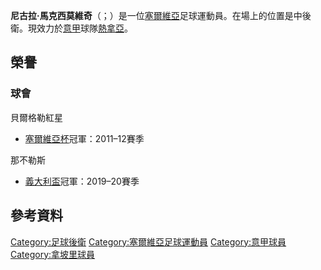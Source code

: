 {{noteTA
|G1=football
|G2=uefa
|G3=意甲
|T=zh-hans:尼古拉·马克西莫维奇;zh-hk:尼古拉·麥斯莫域;zh-tw:尼古拉·馬克西莫維奇;
|1=zh-hans:马克西莫维奇;zh-hk:麥斯莫域;zh-tw:馬克西莫維奇;
}}
{{Infobox football biography
| name      = 尼古拉·馬克西莫維奇<br />''Nikola Maksimović
| fullname = Nikola Maksimović
| image = Torino-Zenit (9).jpg
| image_size = 200px
| caption = 
| birth_date = {{Birth date and age|1991|11|25|df=y}}
| birth_place = [[南斯拉夫|南斯拉夫]][[巴伊納巴什塔|巴伊納巴什塔]]
| height = {{height|m=1.93}}
| position = [[中堅|中堅]]
| currentclub = [[热那亚板球与足球俱乐部|熱拿亞]]
| clubnumber = 52
| youthyears1 =  | youthclubs1 = Kosmos Bajina Bašta
| youthyears2 =  | youthclubs2 = Sloga Bajina Bašta
| years1 = 2008–2010 | clubs1 = FK Sevojno                        | caps1 = 31 | goals1 = 2
| years2 = 2010–2012 | clubs2 = [[斯洛博達足球俱樂部|斯洛博達]]            | caps2 = 32 | goals2 = 1
| years3 = 2012–2013 | clubs3 = [[贝尔格莱德红星足球俱乐部|贝尔格莱德红星]]                         | caps3 = 25 | goals3 = 1
| years4 = 2013–2014 | clubs4 = → [[拖連奴足球會|拖連奴]]（外借）               | caps4 = 23 | goals4 = 0
| years5 = 2014–2016 | clubs5 = [[拖連奴足球會|拖連奴]]                        | caps5 = 43 | goals5 = 0
| years6 = 2016–2021 | clubs6 =  [[那不勒斯足球俱乐部|那不勒斯]]                     | caps6 = 66 | goals6 = 2
| years7 = 2018      | clubs7 = → [[莫斯科斯巴达克足球俱乐部|莫斯科斯巴达克]]（外借） | caps7 =  9 | goals7 = 0
| years8 = 2021– | clubs8 =  [[热那亚板球与足球俱乐部|熱拿亞]]                     | caps8 = 5 | goals8 = 0
| nationalyears1 = 2012– | nationalteam1 = [[塞爾維亞國家足球隊|塞爾維亞]] | nationalcaps1 = 25 | nationalgoals1 = 0
| pcupdate = 2021-10-02
| ntupdate = 2020-09-03
}}

'''尼古拉·馬克西莫維奇'''（{{lang-sr|Никола Максимовић}}；{{bd|1991年|1月25日}}）是一位[[塞爾維亞|塞爾維亞]]足球運動員。在場上的位置是中後衛。現效力於[[意甲|意甲]]球隊[[热那亚板球与足球俱乐部|熱拿亞]]。

== 榮譽 ==
=== 球會 ===
;{{flagicon|SER}} 貝爾格勒紅星
*[[塞爾維亞杯|塞爾維亞杯]]冠軍：2011–12賽季

;{{flagicon|ITA}} 那不勒斯
*[[義大利盃|義大利盃]]冠軍：2019–20賽季

==參考資料==
{{Reflist}}

{{熱拿亞球員名單}}

{{DEFAULTSORT:Maksimović, Nikola}}
[[Category:足球後衛|Category:足球後衛]]
[[Category:塞爾維亞足球運動員|Category:塞爾維亞足球運動員]]
[[Category:意甲球員|Category:意甲球員]]
[[Category:拿坡里球員|Category:拿坡里球員]]